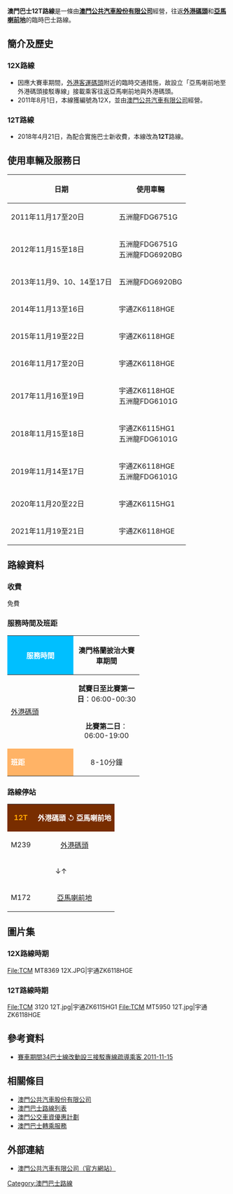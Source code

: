 {{澳門巴士路線基礎資訊
|路線號碼=12T
|代表圖像=TCM MT5950 12T.jpg
|圖像尺寸=300
|代表圖像二=
|圖像尺寸二=300
|代表圖像三=
|圖像尺寸三=
|經營者=澳門公共汽車有限公司
|經營者二=
|所屬車廠=北安車廠
|路線用車=宇通ZK6118HGE
|路綫資訊=
|起點站=[[外港碼頭總站|外港碼頭]]
|途經地點=
|去程途經地點=外港碼頭行車天橋、羅理基博士大馬路、孫逸仙大馬路、仙德麗街
|回程途經地點=仙德麗街、城市日大馬路、孫逸仙大馬路、馬六甲街、羅理基博士大馬路
|終點站=[[亞馬喇前地公共巴士轉乘區|亞馬喇前地]]（循環點）
|路線性質=臨時循環線
|全程行駛里程=6.8公里
|全程行車時間=
|單程行車時間=
|服務時間=大賽車試賽日至正式比賽第一日06:00-00:30<br>正式比賽第二日06:00-19:00 
|起點站服務時間=
|終點站服務時間=
|班次頻率=8-10分鐘
|全程收費=免費
|收費備註=
|分段收費站點=
|去程分段收費站點=
|回程分段收費站點=
|服務時間以外替代路線=
|主要競爭交通=
|備註=原編號為12X路線
}}

'''澳門巴士12T路線'''是一條由'''[[澳門公共汽車股份有限公司|澳門公共汽車股份有限公司]]'''經營，往返'''[[外港碼頭總站|外港碼頭]]'''和'''[[亞馬喇前地公共巴士轉乘區|亞馬喇前地]]'''的臨時巴士路線。

==簡介及歷史==
===12X路線===
*因應大賽車期間，[[外港客運碼頭|外港客運碼頭]]附近的臨時交通措施，故設立「亞馬喇前地至外港碼頭接駁專線」接載乘客往返亞馬喇前地與外港碼頭。 
*2011年8月1日，本線獲編號為12X，並由[[澳門公共汽車有限公司|澳門公共汽車有限公司]]經營。
===12T路線===
*2018年4月21日，為配合實施巴士新收費，本線改為'''12T'''路線。

==使用車輛及服務日==
{| class="wikitable"
|-
! 日期 !! 使用車輛 
|-
| 2011年11月17至20日 || 五洲龍FDG6751G 
|-
| 2012年11月15至18日 || 五洲龍FDG6751G<br>五洲龍FDG6920BG
|-
| 2013年11月9、10、14至17日 || 五洲龍FDG6920BG
|-
| 2014年11月13至16日 || 宇通ZK6118HGE
|-
| 2015年11月19至22日 || 宇通ZK6118HGE
|-
| 2016年11月17至20日 || 宇通ZK6118HGE
|-
| 2017年11月16至19日 || 宇通ZK6118HGE<br>五洲龍FDG6101G
|-
| 2018年11月15至18日 || 宇通ZK6115HG1<br>五洲龍FDG6101G
|-
| 2019年11月14至17日 || 宇通ZK6118HGE<br>五洲龍FDG6101G
|-
| 2020年11月20至22日 || 宇通ZK6115HG1
|-
| 2021年11月19至21日 || 宇通ZK6118HGE
|}

==路線資料==
===收費===
免費

===服務時間及班距===
{| class="grey sortable wikitable" style="width:60%" 
|-
!style="background:#00BFFF; color:white" width="30%" |'''服務時間'''
! width="30%" |澳門格蘭披治大賽車期間
|-
! rowspan="2" |[[外港碼頭總站|外港碼頭]]
| align="center" | '''試賽日至比賽第一日'''：06:00-00:30
|-
| align="center" | '''比賽第二日'''：06:00-19:00
|-
!style="background:#FFB366; color:white" width="30%"|'''班距'''
| align="center" width="30%" | 8-10分鐘
|}

===路線停站===
{|class="wikitable" style="font-size:110%"
|- 
| align=center  style="background:#782D00; color:#FFA500"| '''12T'''
| align=center style="background:#782D00; color:white"| '''外港碼頭''' ↺ '''亞馬喇前地'''
|- align=center
| M239
| [[外港碼頭總站|外港碼頭]]
|-
| align=center colspan=2 | ↓↑
|- align=center
|M172
| [[亞馬喇前地公共巴士轉乘區|亞馬喇前地]] 
|}

==圖片集==
===12X路線時期===
<gallery>
File:TCM MT8369 12X.JPG|宇通ZK6118HGE
</gallery>

===12T路線時期===
<gallery>
File:TCM 3120 12T.jpg|宇通ZK6115HG1
File:TCM MT5950 12T.jpg|宇通ZK6118HGE
</gallery>

==參考資料==
<div class="references-small">
<references/>
</div>
*[http://www.dsat.gov.mo/bus/tc/bus_news_detail.aspx?a_id=1365 賽車期間34巴士線改動設三接駁專線疏導乘客 2011-11-15] {{Wayback|url=http://www.dsat.gov.mo/bus/tc/bus_news_detail.aspx?a_id=1365 |date=20160308072631 }}

==相關條目==
*[[澳門公共汽車股份有限公司|澳門公共汽車股份有限公司]]
*[[澳門巴士路線列表|澳門巴士路線列表]]
*[[澳門公交車資優惠計劃|澳門公交車資優惠計劃]]
*[[澳門巴士轉乘服務|澳門巴士轉乘服務]]

== 外部連結 ==
*[http://www.transmac.com.mo/ 澳門公共汽車有限公司（官方網站）] {{Wayback|url=http://www.transmac.com.mo/ |date=20100310023129 }}
{{澳門巴士路線列表}}
[[Category:澳門巴士路線|Category:澳門巴士路線]]